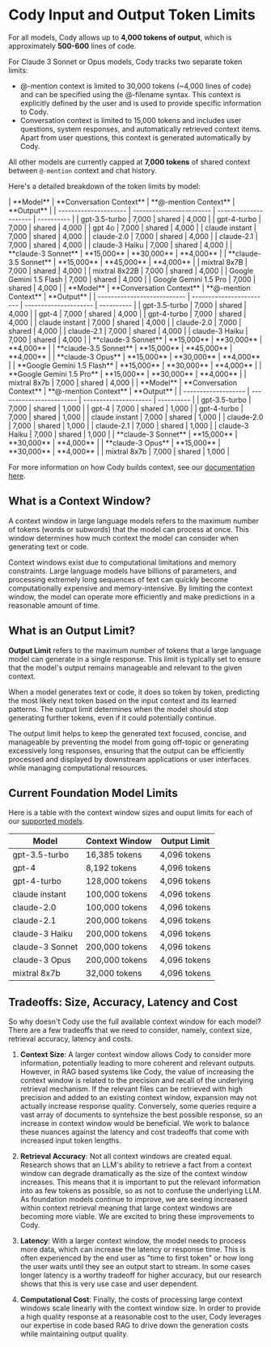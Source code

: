 # Cody Input and Output Token Limits

For all models, Cody allows up to **4,000 tokens of output**, which is approximately **500-600** lines of code.

For Claude 3 Sonnet or Opus models, Cody tracks two separate token limits:
* @-mention context is limited to 30,000 tokens (~4,000 lines of code) and can be specified using the @-filename syntax. This context is explicitly defined by the user and is used to provide specific information to Cody.
* Conversation context is limited to 15,000 tokens and includes user questions, system responses, and automatically retrieved context items. Apart from user questions, this context is generated automatically by Cody.

All other models are currently capped at **7,000 tokens** of shared context between `@-mention` context and chat history.

Here's a detailed breakdown of the token limits by model:

<Tabs>
  <Tab title="Free">
|       **Model**       | **Conversation Context** | **@-mention Context** | **Output** |
| --------------------- | ------------------------ | --------------------- | ---------- |
| gpt-3.5-turbo         | 7,000                    | shared                | 4,000      |
| gpt-4-turbo           | 7,000                    | shared                | 4,000      |
| gpt 4o                | 7,000                    | shared                | 4,000      |
| claude instant        | 7,000                    | shared                | 4,000      |
| claude-2.0            | 7,000                    | shared                | 4,000      |
| claude-2.1            | 7,000                    | shared                | 4,000      |
| claude-3 Haiku        | 7,000                    | shared                | 4,000      |
| **claude-3 Sonnet**   | **15,000**               | **30,000**            | **4,000**  |
| **claude-3.5 Sonnet** | **15,000**               | **45,000**            | **4,000**  |
| mixtral 8x7B          | 7,000                    | shared                | 4,000      |
| mixtral 8x22B         | 7,000                    | shared                | 4,000      |
| Google Gemini 1.5 Flash        | 7,000                    | shared                | 4,000      |
| Google Gemini 1.5 Pro      | 7,000                    | shared                | 4,000      |



  </Tab>

<Tab title="Pro">
|          **Model**          | **Conversation Context** | **@-mention Context** | **Output** |
| --------------------------- | ------------------------ | --------------------- | ---------- |
| gpt-3.5-turbo               | 7,000                    | shared                | 4,000      |
| gpt-4                       | 7,000                    | shared                | 4,000      |
| gpt-4-turbo                 | 7,000                    | shared                | 4,000      |
| claude instant              | 7,000                    | shared                | 4,000      |
| claude-2.0                  | 7,000                    | shared                | 4,000      |
| claude-2.1                  | 7,000                    | shared                | 4,000      |
| claude-3 Haiku              | 7,000                    | shared                | 4,000      |
| **claude-3 Sonnet**         | **15,000**               | **30,000**            | **4,000**  |
| **claude-3.5 Sonnet**       | **15,000**               | **45,000**            | **4,000**  |
| **claude-3 Opus**           | **15,000**               | **30,000**            | **4,000**  |
| **Google Gemini 1.5 Flash** | **15,000**               | **30,000**            | **4,000**  |
| **Google Gemini 1.5 Pro**   | **15,000**               | **30,000**            | **4,000**  |
| mixtral 8x7b                | 7,000                    | shared                | 4,000      |
  </Tab>

  <Tab title="Enterprise">
|      **Model**      | **Conversation Context** | **@-mention Context** | **Output** |
| ------------------- | ------------------------ | --------------------- | ---------- |
| gpt-3.5-turbo       | 7,000                    | shared                | 1,000      |
| gpt-4               | 7,000                    | shared                | 1,000      |
| gpt-4-turbo         | 7,000                    | shared                | 1,000      |
| claude instant      | 7,000                    | shared                | 1,000      |
| claude-2.0          | 7,000                    | shared                | 1,000      |
| claude-2.1          | 7,000                    | shared                | 1,000      |
| claude-3 Haiku      | 7,000                    | shared                | 1,000      |
| **claude-3 Sonnet** | **15,000**               | **30,000**            | **4,000**  |
| **claude-3 Opus**   | **15,000**               | **30,000**            | **4,000**  |
| mixtral 8x7b        | 7,000                    | shared                | 1,000      |
  </Tab>
</Tabs>

For more information on how Cody builds context, see our [documentation here](/cody/core-concepts/context).

## What is a Context Window?

A context window in large language models refers to the maximum number of tokens (words or subwords) that the model can process at once. This window determines how much context the model can consider when generating text or code.

Context windows exist due to computational limitations and memory constraints. Large language models have billions of parameters, and processing extremely long sequences of text can quickly become computationally expensive and memory-intensive. By limiting the context window, the model can operate more efficiently and make predictions in a reasonable amount of time.

## What is an Output Limit?

**Output Limit** refers to the maximum number of tokens that a large language model can generate in a single response. This limit is typically set to ensure that the model's output remains manageable and relevant to the given context.

When a model generates text or code, it does so token by token, predicting the most likely next token based on the input context and its learned patterns. The output limit determines when the model should stop generating further tokens, even if it could potentially continue.

The output limit helps to keep the generated text focused, concise, and manageable by preventing the model from going off-topic or generating excessively long responses, ensuring that the output can be efficiently processed and displayed by downstream applications or user interfaces while managing computational resources.

## Current Foundation Model Limits

Here is a table with the context window sizes and ouput limits for each of our [supported models](/cody/capabilities/supported-models).

|    **Model**    | **Context Window** | **Output Limit** |
| --------------- | ------------------ | ---------------- |
| gpt-3.5-turbo   | 16,385 tokens      | 4,096 tokens     |
| gpt-4           | 8,192 tokens       | 4,096 tokens     |
| gpt-4-turbo     | 128,000 tokens     | 4,096 tokens     |
| claude instant  | 100,000 tokens     | 4,096 tokens     |
| claude-2.0      | 100,000 tokens     | 4,096 tokens     |
| claude-2.1      | 200,000 tokens     | 4,096 tokens     |
| claude-3 Haiku  | 200,000 tokens     | 4,096 tokens     |
| claude-3 Sonnet | 200,000 tokens     | 4,096 tokens     |
| claude-3 Opus   | 200,000 tokens     | 4,096 tokens     |
| mixtral 8x7b    | 32,000 tokens      | 4,096 tokens     |

## Tradeoffs: Size, Accuracy, Latency and Cost

So why doesn't Cody use the full available context window for each model? There are a few tradeoffs that we need to consider, namely, context size, retrieval accuracy, latency and costs.

1. **Context Size**: A larger context window allows Cody to consider more information, potentially leading to more coherent and relevant outputs. However, in RAG based systems like Cody, the value of increasing the context window is related to the precision and recall of the underlying retrieval mechanism.  If the relevant files can be retrieved with high precision and added to an existing context window, expansion may not actually increase response quality.  Conversely, some queries require a vast array of documents to syntehsize the best possible response, so an increase in context window would be beneficial.  We work to balance these nuances against the latency and cost tradeoffs that come with increased input token lengths.

2. **Retrieval Accuracy**: Not all context windows are created equal. Research shows that an LLM's ability to retrieve a fact from a context window can degrade dramatically as the size of the context window increases.  This means that it is important to put the relevant information into as few tokens as possible, so as not to confuse the underlying LLM.  As foundation models continue to improve, we are seeing increased within context retrieval meaning that large context windows are becoming more viable. We are excited to bring these improvements to Cody.

3. **Latency**: With a larger context window, the model needs to process more data, which can increase the latency or response time. This is often experienced by the end user as "time to first token" or how long the user waits until they see an output start to stream.  In some cases longer latency is a worthy tradeoff for higher accuracy, but our research shows that this is very use case and user dependent.

4. **Computational Cost**: Finally, the costs of processing large context windows scale linearly with the context window size.  In order to provide a high quality response at a reasonable cost to the user, Cody leverages our expertise in code based RAG to drive down the generation costs while maintaining output quality.
